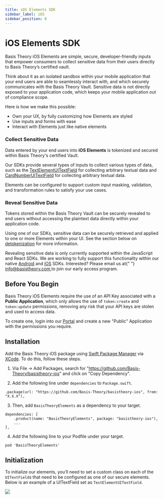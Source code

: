 ```yaml
---
title: iOS Elements SDK
sidebar_label: iOS
sidebar_position: 0
---
```



# iOS Elements SDK

<GithubCard
  title="iOS SDK"
  icon={SDK.IOS}
  organization="basis-theory"
  repository="basistheory-ios"
/>

Basis Theory iOS Elements are simple, secure, developer-friendly inputs that empower consumers to collect sensitive data from their users directly to Basis Theory’s certified vault.

Think about it as an isolated sandbox within your mobile application that your end users are able to seamlessly
interact with, and which securely communicates with the Basis Theory Vault. Sensitive data is not directly exposed to
your application code, which keeps your mobile application out of compliance scope.

Here is how we make this possible:

- Own your UX, by fully customizing how Elements are styled
- Use inputs and forms with ease
- Interact with Elements just like native elements

### Collect Sensitive Data

Data entered by your end users into **iOS Elements** is tokenized and secured within Basis Theory's certified Vault.

Our SDKs provide several types of inputs to collect various types of data, such as the [TextElementUITextField](./elements/types##text-element-ui-text-field)
for collecting arbitrary textual data and [CardNumberUITextField](./elements/types##card-number-ui-text-field) for collecting arbitrary textual data.

Elements can be configured to support custom input masking, validation, and transformation rules to satisfy your use cases.

### Reveal Sensitive Data

Tokens stored within the Basis Theory Vault can be securely revealed to end users without accessing the plaintext
data directly within your application code.

Using one of our SDKs, sensitive data can be securely retrieved and applied to one or more Elements within your UI.
See the section below on [detokenization](./elements/methods#detokenization) for more information.

<Alert>
  Revealing sensitive data is only currently supported within the JavaScript and
  React SDKs. We are working to fully support this functionality within our
  native <a href="#android">Android</a> and <a href="#ios">iOS</a> SDKs.
  Interested? Please email us at{" "}
  <a href="mailto:info@basistheory.com?subject=Mobile Elements SDK - Reveal">
    info@basistheory.com
  </a>
  to join our early access program.
</Alert>

## Before You Begin

Basis Theory iOS Elements require the use of an API Key associated with a **Public Application**, which only allows the use of `token:create` and `token:update` permissions, removing any risk that your API keys are stolen and used to access data.

To create one, login into our [Portal](https://portal.basistheory.com) and create a new "Public" Application with the permissions you require.

## Installation

Add the Basis Theory iOS package using <a href="https://www.swift.org/package-manager/">Swift Package Manager</a> via <a href="https://developer.apple.com/xcode/">
XCode</a>. To do this, follow these steps.

1. Via File -> Add Packages, search for "https://github.com/Basis-Theory/basistheory-ios" and click on "Copy Dependency".

2. Add the following line under `dependencies` to `Package.swift`.

```
.package(url: "https://github.com/Basis-Theory/basistheory-ios", from: "X.X.X"),
```

3. Then, add `BasisTheoryElements` as a dependency to your target.

```
dependencies: [
    .product(name: "BasisTheoryElements", package: "basistheory-ios"),
    ...
],
```

4. Add the following line to your Podfile under your target.

```
pod 'BasisTheoryElements'
```

## Initialization

To initialize our elements, you’ll need to set a custom class on each of the `UITextField`s that need to be configured as one of our secure elements.
Below is an example of a UITextField set as `TextElementUITextField`.

![](/img/iOS/initialization.png)

